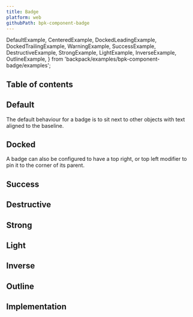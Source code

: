 ```yaml
---
title: Badge
platform: web
githubPath: bpk-component-badge
---
```



  DefaultExample,
  CenteredExample,
  DockedLeadingExample,
  DockedTrailingExample,
  WarningExample,
  SuccessExample,
  DestructiveExample,
  StrongExample,
  LightExample,
  InverseExample,
  OutlineExample,
} from 'backpack/examples/bpk-component-badge/examples';

## Table of contents

## Default

The default behaviour for a badge is to sit next to other objects with text aligned to the baseline.

<PresentationBlock>
  <DefaultExample />
</PresentationBlock>

## Docked

A badge can also be configured to have a top right, or top left modifier to pin it to the corner of its parent.

<PresentationBlock>
  <DockedTrailingExample />
</PresentationBlock>

## Success

<PresentationBlock>
  <SuccessExample />
</PresentationBlock>

## Destructive

<PresentationBlock>
  <DestructiveExample />
</PresentationBlock>

## Strong

<PresentationBlock>
  <StrongExample />
</PresentationBlock>

## Light

<PresentationBlock>
  <LightExample />
</PresentationBlock>

## Inverse

<PresentationBlock>
  <InverseExample />
</PresentationBlock>

## Outline

<PresentationBlock>
  <OutlineExample />
</PresentationBlock>

## Implementation

<Readme />
